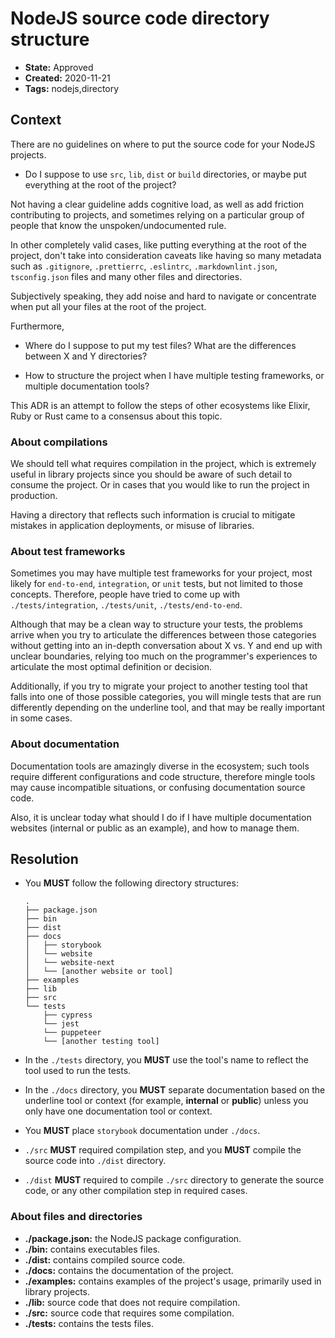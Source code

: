 # NodeJS source code directory structure

* **State:** Approved
* **Created:** 2020-11-21
* **Tags:** nodejs,directory

## Context

There are no guidelines on where to put the source code for your NodeJS
projects.

* Do I suppose to use `src`, `lib`, `dist` or `build` directories, or maybe put
everything at the root of the project?

Not having a clear guideline adds cognitive load, as well as add friction
contributing to projects, and sometimes relying on a particular group of people
that know the unspoken/undocumented rule.

In other completely valid cases, like putting everything at the root of the
project, don't take into consideration caveats like having so many metadata such
as `.gitignore`, `.prettierrc`, `.eslintrc`, `.markdownlint.json`,
`tsconfig.json` files and many other files and directories.

Subjectively speaking, they add noise and hard to navigate or concentrate when
put all your files at the root of the project.

Furthermore,

* Where do I suppose to put my test files? What are the differences between X and
Y directories?

* How to structure the project when I have multiple testing frameworks, or
multiple documentation tools?

This ADR is an attempt to follow the steps of other ecosystems like Elixir,
Ruby or Rust came to a consensus about this topic.

### About compilations

We should tell what requires compilation in the project, which is extremely
useful in library projects since you should be aware of such detail to consume
the project. Or in cases that you would like to run the project in production.

Having a directory that reflects such information is crucial to mitigate mistakes
in application deployments, or misuse of libraries.

### About test frameworks

Sometimes you may have multiple test frameworks for your project, most likely
for `end-to-end`, `integration`, or `unit` tests, but not limited to those
concepts. Therefore, people have tried to come up with `./tests/integration`,
`./tests/unit`, `./tests/end-to-end`.

Although that may be a clean way to structure your tests, the problems arrive
when you try to articulate the differences between those categories without
getting into an in-depth conversation about X vs. Y and end up with unclear
boundaries, relying too much on the programmer's experiences to articulate the
most optimal definition or decision.

Additionally, if you try to migrate your project to another testing tool that
falls into one of those possible categories, you will mingle tests that are
run differently depending on the underline tool, and that may be really
important in some cases.

### About documentation

Documentation tools are amazingly diverse in the ecosystem; such tools require
different configurations and code structure, therefore mingle tools may cause
incompatible situations, or confusing documentation source code.

Also, it is unclear today what should I do if I have multiple documentation
websites (internal or public as an example), and how to manage them.

## Resolution

* You **MUST** follow the following directory structures:

  ```text
  .
  ├── package.json
  ├── bin
  ├── dist
  ├── docs
  │   ├── storybook
  │   └── website
  │   └── website-next
  │   └── [another website or tool]
  ├── examples
  ├── lib
  ├── src
  └── tests
      ├── cypress
      └── jest
      └── puppeteer
      └── [another testing tool]
  ```

* In the `./tests` directory, you **MUST** use the tool's name to reflect the
  tool used to run the tests.
* In the `./docs` directory, you **MUST** separate documentation based on the
  underline tool or context (for example, **internal** or **public**) unless
  you only have one documentation tool or context.
* You **MUST** place `storybook` documentation under `./docs`.
* `./src` **MUST** required compilation step, and you **MUST** compile the
  source code into `./dist` directory.
* `./dist` **MUST** required to compile `./src` directory to generate
  the source code, or any other compilation step in required cases.

### About files and directories

* **./package.json:** the NodeJS package configuration.
* **./bin:** contains executables files.
* **./dist:** contains compiled source code.
* **./docs:** contains the documentation of the project.
* **./examples:** contains examples of the project's usage, primarily used
  in library projects.
* **./lib:** source code that does not require compilation.
* **./src:** source code that requires some compilation.
* **./tests:** contains the tests files.

